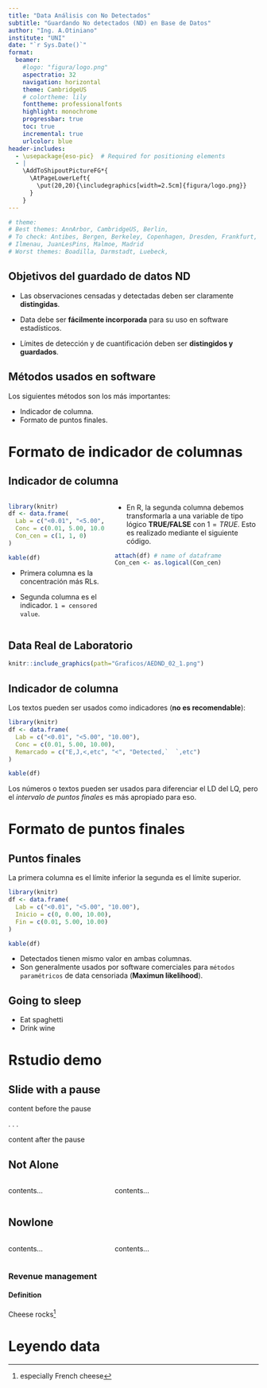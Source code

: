 ```yaml
---
title: "Data Análisis con No Detectados"
subtitle: "Guardando No detectados (ND) en Base de Datos"
author: "Ing. A.Otiniano"
institute: "UNI"
date: "`r Sys.Date()`"
format: 
  beamer: 
    #logo: "figura/logo.png"
    aspectratio: 32
    navigation: horizontal
    theme: CambridgeUS   
    # colortheme: lily
    fonttheme: professionalfonts
    highlight: monochrome
    progressbar: true
    toc: true
    incremental: true
    urlcolor: blue
header-includes:
  - \usepackage{eso-pic}  # Required for positioning elements
  - |
    \AddToShipoutPictureFG*{
      \AtPageLowerLeft{
        \put(20,20){\includegraphics[width=2.5cm]{figura/logo.png}} 
      }
    }
---
```


```r
# theme:
# Best themes: AnnArbor, CambridgeUS, Berlin, 
# To check: Antibes, Bergen, Berkeley, Copenhagen, Dresden, Frankfurt, Goettingen, Hannover
# Ilmenau, JuanLesPins, Malmoe, Madrid
# Worst themes: Boadilla, Darmstadt, Luebeck, 
```


## Objetivos del guardado de datos ND

* Las observaciones censadas y detectadas deben ser claramente **distingidas**.

* Data debe ser **fácilmente incorporada** para su uso en software estadísticos.

* Límites de detección y de cuantificación deben ser **distingidos y guardados**.


## Métodos usados en software

Los siguientes métodos son los más importantes:

-   Indicador de columna.
-   Formato de puntos finales. 

# Formato de indicador de columnas

## Indicador de columna

:::: {.columns}

::: {.column width="40%"}
```r
library(knitr)
df <- data.frame(
  Lab = c("<0.01", "<5.00", "10.00"),
  Conc = c(0.01, 5.00, 10.00),
  Con_cen = c(1, 1, 0)
)

kable(df)
```

* Primera columna es la concentración más RLs.

* Segunda columna es el indicador. `1 = censored value`.

:::

::: {.column width="60%"}

* En R, la segunda columna debemos transformarla a una variable de tipo lógico **TRUE/FALSE** con $1=TRUE$. Esto es realizado mediante el siguiente código.

```r
attach(df) # name of dataframe
Con_cen <- as.logical(Con_cen)
```
:::

::::

## Data Real de Laboratorio

```r
knitr::include_graphics(path="Graficos/AEDND_02_1.png")
```

## Indicador de columna

Los textos pueden ser usados como indicadores (**no es recomendable**):

```r
library(knitr)
df <- data.frame(
  Lab = c("<0.01", "<5.00", "10.00"),
  Conc = c(0.01, 5.00, 10.00),
  Remarcado = c("E,J,<,etc", "<", "Detected,`  `,etc")
)

kable(df)
```

Los números o textos pueden ser usados para diferenciar el LD del LQ, pero el *intervalo de puntos finales* es más apropiado para eso.  

# Formato de puntos finales

## Puntos finales

La primera columna es el límite inferior la segunda es el límite superior.

```r
library(knitr)
df <- data.frame(
  Lab = c("<0.01", "<5.00", "10.00"),
  Inicio = c(0, 0.00, 10.00),
  Fin = c(0.01, 5.00, 10.00)
)

kable(df)
```

::: {.incremental}

- Detectados tienen mismo valor en ambas columnas.
- Son generalmente usados por software comerciales para `métodos paramétricos` de data censoriada (**Maximun likelihood**).

:::

## Going to sleep

::: {.nonincremental}

- Eat spaghetti
- Drink wine

:::

# Rstudio demo

## Slide with a pause

content before the pause

. . .

content after the pause


## Not Alone

:::: {.columns align=center totalwidth=8em}

::: {.column width="40%"}
contents...
:::

::: {.column width="60%" align=bottom}
contents...
:::

:::: 


## Nowlone

::::  {.columns align=top .onlytextwidth}

::: {.column width="40%" align=center}
contents...
:::

::: {.column width="60%"}
contents...
:::

:::: 

### Revenue management

#### Definition

Cheese rocks^[especially French cheese]


# Leyendo data
